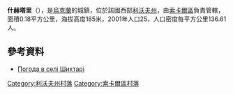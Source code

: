 {{coord|50|36|58|N|24|9|41|E|scale:100000|display=title}}

'''什赫塔里'''（{{lang-uk|Шихтарі}}），是[[烏克蘭|烏克蘭]]的城鎮，位於該國西部[[利沃夫州|利沃夫州]]，由[[索卡爾區|索卡爾區]]負責管轄，面積0.18平方公里，海拔高度185米，2001年人口25，人口密度每平方公里136.61人。

==參考資料==
* [http://weather.in.ua/ua/l'vovskaja/29019 Погода в селі Шихтарі] {{Wayback|url=http://weather.in.ua/ua/l'vovskaja/29019 |date=20111221141317 }}

[[Category:利沃夫州村落|Category:利沃夫州村落]]
[[Category:索卡爾區村落|Category:索卡爾區村落]]


{{Lviv-geo-stub}}